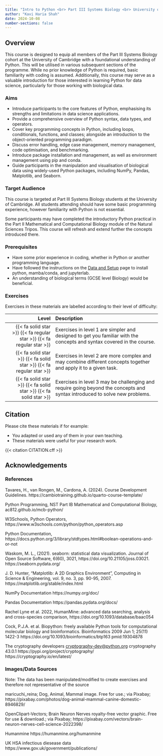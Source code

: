 ```yaml
---
title: "Intro to Python <br> Part III Systems Biology <br> University of Cambridge"
author: "Kavi Haria Shah"
date: 2024-10-08
number-sections: false
---
```


## Overview 

This course is designed to equip all members of the Part III Systems Biology cohort at the University of Cambridge with a foundational understanding of Python. This will be utilised in various subsequent sections of the programme. While no prior knowledge of Python is required, basic familiarity with coding is assumed. Additionally, this course may serve as a valuable introduction for those interested in learning Python for data science, particularly for those working with biological data. 

::: {.callout-tip}
### Aims

- Introduce participants to the core features of Python, emphasising its strengths and limitations in data science applications.
- Provide a comprehensive overview of Python syntax, data types, and operators.
- Cover key programming concepts in Python, including loops, conditionals, functions, and classes; alongside an introduction to the object-oriented programming paradigm.
- Discuss error handling, edge case management, memory management, code optimisation, and benchmarking.
- Introduce package installation and management, as well as environment management using pip and conda.
- Guide participants in the manipulation and visualisation of biological data using widely-used Python packages, including NumPy, Pandas, Matplotlib, and Seaborn.

:::


### Target Audience

This course is targeted at Part III Systems Biology students at the University of Cambridge. All students attending should have some basic programming experience, however familiarity with Python is not essential.

Some participants may have completed the introductory Python practical in the Part II Mathematical and Computational Biology module of the Natural Sciences Tripos. This course will refresh and extend further the concepts introduced there. 


### Prerequisites

- Have some prior experience in coding, whether in Python or another programming language.
- Have followed the instructions on the [Data and Setup](https://kavihshah.github.io/Intro-to-Python/setup.html) page to install python, mamba/conda, and jupyterlab.
- An understanding of biological terms (GCSE level Biology) would be beneficial.



<!-- Training Developer note: comment the following section out if you did not assign levels to your exercises -->
### Exercises

Exercises in these materials are labelled according to their level of difficulty:

| Level | Description |
| ----: | :---------- |
| {{< fa solid star >}} {{< fa regular star >}} {{< fa regular star >}} | Exercises in level 1 are simpler and designed to get you familiar with the concepts and syntax covered in the course. |
| {{< fa solid star >}} {{< fa solid star >}} {{< fa regular star >}} | Exercises in level 2 are more complex and may combine different concepts together and apply it to a given task. |
| {{< fa solid star >}} {{< fa solid star >}} {{< fa solid star >}} | Exercises in level 3 may be challenging and require going beyond the concepts and syntax introduced to solve new problems. |


## Citation

Please cite these materials if for example:

- You adapted or used any of them in your own teaching.
- These materials were useful for your research work.



{{< citation CITATION.cff >}}



## Acknowledgements

### References

Tavares, H., van Rongen, M., Cardona, A. (2024). Course Development Guidelines. https://cambiotraining.github.io/quarto-course-template/

Python Programming, NST Part IB Mathematical and Computational Biology, ac812.github.io/mcb-python/

W3Schools, Python Operators, https://www.w3schools.com/python/python_operators.asp 

Python Documentation, https://docs.python.org/3/library/stdtypes.html#boolean-operations-and-or-not

Waskom, M. L., (2021). seaborn: statistical data visualization. Journal of Open Source Software, 6(60), 3021, https://doi.org/10.21105/joss.03021. https://seaborn.pydata.org/

J. D. Hunter, “Matplotlib: A 2D Graphics Environment”, Computing in Science & Engineering, vol. 9, no. 3, pp. 90-95, 2007. https://matplotlib.org/stable/index.html

NumPy Documentation https://numpy.org/doc/

Pandas Documentation https://pandas.pydata.org/docs/

Rachel Lyne et al. 2022, HumanMine: advanced data searching, analysis and cross-species comparison, https://doi.org/10.1093/database/baac054

Cock, P.J.A. et al. Biopython: freely available Python tools for computational molecular biology and bioinformatics. Bioinformatics 2009 Jun 1; 25(11) 1422-3 https://doi.org/10.1093/bioinformatics/btp163 pmid:19304878

The cryptography developers <cryptography-dev@python.org> cryptography 43.0.1 https://pypi.org/project/cryptography/ https://cryptography.io/en/latest/

### Images/Data Sources
Note: The data has been manipulated/modified to create exercises and therefore not representative of the source

maricuchi_reina; Dog, Animal, Mammal image. Free for use.; via Pixabay; https://pixabay.com/photos/dog-animal-mammal-canine-domestic-8946829/

OpenClipart-Vectors; Brain Neuron Nerves royalty-free vector graphic. Free for use & download.; via Pixabay; https://pixabay.com/vectors/brain-neuron-nerves-cell-science-2022398/

Humanmine https://humanmine.org/humanmine

UK HSA infectious diesease data https://www.gov.uk/government/publications/





<!-- if there are no acknowledgements we can delete this section -->
<!--

- List any other sources of materials that were used.
- Or other people that may have advised during the material development (but are not authors).
- To be added
-->
